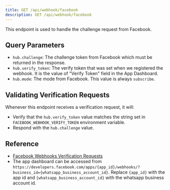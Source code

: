 ```yaml
---
title: GET /api/webhook/facebook
description: GET /api/webhook/facebook
---
```


This endpoint is used to handle the challenge request from Facebook.

## Query Parameters

- `hub.challenge`: The challenge token from Facebook which must be returned in the response.
- `hub.verify_token`: The verify token that was set when we registered the webhook. It is the value of "Verify Token" field in the App Dashboard.
- `hub.mode`: The mode from Facebook. This value is always `subscribe`.

## Validating Verification Requests

Whenever this endpoint receives a verification request, it will:

- Verify that the `hub.verify_token` value matches the string set in `FACEBOOK_WEBHOOK_VERIFY_TOKEN` environment variable.
- Respond with the `hub.challenge` value.

## Reference

- [Facebook Webhooks Verification Requests](https://developers.facebook.com/docs/graph-api/webhooks/getting-started/#verification-requests)
- The app dashboard can be accessed from `https://developers.facebook.com/apps/{app_id}/webhooks/?business_id={whatsapp_business_account_id}`. Replace `{app_id}` with the app id and `{whatsapp_business_account_id}` with the whatsapp business account id.
